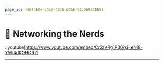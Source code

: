 ```yaml
---
page_id: 446f460e-a0c5-4216-b05b-51c9b9330088
---
```


# 🎥 Networking the Nerds
::youtube[https://www.youtube.com/embed/Cr2zVRg1P30?si=eNl8-YWi4dDOHOR2]

---